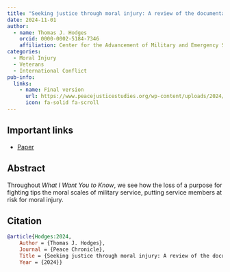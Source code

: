 ```yaml
---
title: "Seeking justice through moral injury: A review of the documentary film What I Want You to Know"
date: 2024-11-01
author:
  - name: Thomas J. Hodges
    orcid: 0000-0002-5184-7346
    affiliation: Center for the Advancement of Military and Emergency Services (AMES) Research, Kennesaw State University
categories:
  - Moral Injury
  - Veterans
  - International Conflict
pub-info:
  links:
    - name: Final version
      url: https://www.peacejusticestudies.org/wp-content/uploads/2024/10/Seeking-Justice-Through-Moral-Injury-A-Review-of-the-Documentary-Film-What-I-Want-You-to-Know.pdf
      icon: fa-solid fa-scroll
---
```


## Important links

-   [Paper](https://www.peacejusticestudies.org/wp-content/uploads/2024/10/Seeking-Justice-Through-Moral-Injury-A-Review-of-the-Documentary-Film-What-I-Want-You-to-Know.pdf)

## Abstract

Throughout *What I Want You to Know*, we see how the loss of a purpose for fighting tips the moral scales of military service, putting service members at risk for moral injury.

## Citation

``` bibtex
@article{Hodges:2024,
    Author = {Thomas J. Hodges},
    Journal = {Peace Chronicle},
    Title = {Seeking justice through moral injury: A review of the documentary film What I Want You to Know},
    Year = {2024}}
```
